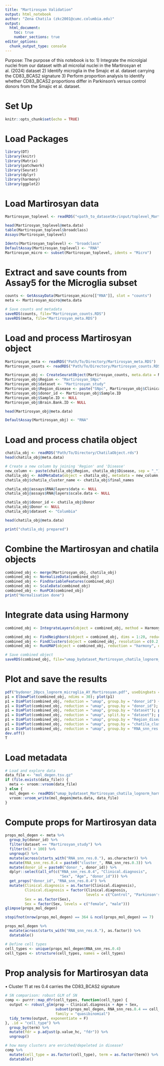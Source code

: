 ```yaml
---
title: "Martirosyan Validation"
output: html_notebook
author: "Zena Chatila (zkc2001@cumc.columbia.edu)"
output:
  html_document: 
    toc: true
    number_sections: true
editor_options:
  chunk_output_type: console
---
```


Purpose: The purpose of this notebook is to:
1) Integrate the microlgial nuclei from our dataset with all microlial nuclei in the Martirosyan et al. (2024) dataset
2) Identify microglia in the Smajic et al. dataset carrying the CD83_BCAS2 signature
3) Perform proportion analysis to identify whether CD83_BCAS2 proportions differ in Parkinson's versus control donors from the Smajic et al. dataset.

# Set Up
```r
knitr::opts_chunk$set(echo = TRUE)
```

# Load Packages
```r
library(DT)
library(knitr)
library(Matrix)
library(patchwork)
library(Seurat)
library(dplyr)
library(harmony)
library(ggplot2)
```

# Load Martirosyan data
```r
Martirosyan_toplevel <- readRDS("<path_to_datasetA>/input/toplevel_Martirosyan_object.rds")

head(Martirosyan_toplevel@meta.data)
table(Martirosyan_toplevel$broadclass)
Assays(Martirosyan_toplevel)

Idents(Martirosyan_toplevel) <- "broadclass"
DefaultAssay(Martirosyan_toplevel) <- "RNA"
Martirosyan_micro <- subset(Martirosyan_toplevel, idents = "Micro")
```

# Extract and save counts from Assay5 for the Microglia subset
```r
counts <- GetAssayData(Martirosyan_micro[["RNA"]], slot = "counts")
meta <- Martirosyan_micro@meta.data

# Save counts and metadata
saveRDS(counts, file="Martirosyan_counts.RDS")
saveRDS(meta, file="Martirosyan_meta.RDS")
```

# Load and process Martirosyan object
```r
Martirosyan_meta <- readRDS("Path/To/Directory/Martirosyan_meta.RDS")
Martirosyan_counts <- readRDS("Path/To/Directory/Martirosyan_counts.RDS")

Martirosyan_obj <- CreateSeuratObject(Martirosyan_counts, meta.data = Martirosyan_meta)
Martirosyan_obj$Region <- "Martirosyan_SNpc"
Martirosyan_obj$dataset <- "Martirosyan_study"
Martirosyan_obj$Region_disease <- paste("SNpc", Martirosyan_obj$Clinical.diagnosis, sep = "_")
Martirosyan_obj$donor_id <- Martirosyan_obj$Sample.ID
Martirosyan_obj$Sample.ID <- NULL
Martirosyan_obj$Brain.Bank.ID <- NULL

head(Martirosyan_obj@meta.data)

DefaultAssay(Martirosyan_obj) <- "RNA"
```

# Load and process chatila object
```r
chatila_obj <- readRDS("Path/To/Directory/ChatilaObject.rds")
head(chatila_obj@meta.data)

# Create a new column by joining 'Region' and 'Disease'
new_column <- paste(chatila_obj$Region, chatila_obj$Disease, sep = "_")
chatila_obj <- AddMetaData(object = chatila_obj, metadata = new_column, col.name = "Region_disease")
chatila_obj$chatila_cluster_name <- chatila_obj$final_names

chatila_obj@assays$RNA@layers$data <- NULL
chatila_obj@assays$RNA@layers$scale.data <- NULL

chatila_obj$donor_id <- chatila_obj$Donor
chatila_obj$Donor <- NULL
chatila_obj$dataset <- "Columbia"

head(chatila_obj@meta.data)

print("chatila_obj prepared")
```

# Combine the Martirosyan and chatila objects
```r
combined_obj <- merge(Martirosyan_obj, chatila_obj)
combined_obj <- NormalizeData(combined_obj)
combined_obj <- FindVariableFeatures(combined_obj)
combined_obj <- ScaleData(combined_obj)
combined_obj <- RunPCA(combined_obj)
print("Normalisation done")
```

# Integrate data using Harmony
```r
combined_obj <- IntegrateLayers(object = combined_obj, method = HarmonyIntegration, orig.reduction = "pca", new.reduction = "harmony", verbose = FALSE)

combined_obj <- FindNeighbors(object = combined_obj, dims = 1:20, reduction = "harmony")
combined_obj <- FindClusters(object = combined_obj, resolution = c(0.2, 0.3, 0.4, 0.5))
combined_obj <- RunUMAP(object = combined_obj, reduction = "harmony", dims = 1:20)

# Save combined object
saveRDS(combined_obj, file="umap_bydataset_Martirosyan_chatila_lognorm_harmony_micro.rds")
```

# Plot and save the results
```r
pdf("bydonor_20pcs_lognorm_microglia_AY_Martirosyan.pdf", useDingbats = F)
p1 = ElbowPlot(combined_obj, ndims = 30); plot(p1)
p1 = DimPlot(combined_obj, reduction = "umap", group.by = "donor_id") + NoLegend(); plot(p1)
p1 = DimPlot(combined_obj, reduction = "umap", group.by = "donor_id"); plot(p1)
p1 = DimPlot(combined_obj, reduction = "umap", group.by = "dataset"); plot(p1)
p1 = DimPlot(combined_obj, reduction = "umap", split.by = "dataset"); plot(p1)
p1 = DimPlot(combined_obj, reduction = "umap", group.by = "Region_disease"); plot(p1)
p1 = DimPlot(combined_obj, reduction = "umap", group.by = "chatila_cluster_name", label = T); plot(p1)
p1 = DimPlot(combined_obj, reduction = "umap", group.by = "RNA_snn_res.0.2", label = T); plot(p1)
dev.off()
T
```

# Load metadata
```r
# Load and explore data
data_file <- "mol_degen.tsv.gz"
if (file.exists(data_file)) {
  meta <- vroom::vroom(data_file)
} else {
  mol_degen <- readRDS("umap_bydataset_Martirosyan_chatila_lognorm_harmony_micro")
  vroom::vroom_write(mol_degen@meta.data, data_file)
}
```

# Compute props for Martirosyan data
```r
props_mol_degen <- meta %>%
  group_by(donor_id) %>%
  filter(dataset == "Martirosyan_study") %>%
  filter(n() > 100) %>%
  ungroup() %>%
  mutate(across(starts_with("RNA_snn_res.0."), as.character)) %>%
  mutate(RNA_snn_res.0.4 = paste0("cluster_", RNA_snn_res.0.3)) %>%
  mutate(donor_id = paste0("donor_", donor_id)) %>%
  dplyr::select(all_of(c("RNA_snn_res.0.4", "Clinical.diagnosis",
                         "Sex", "Age", "donor_id"))) %>%
  get_props("donor_id", "RNA_snn_res.0.4") %>%
  mutate(Clinical.diagnosis = as.factor(Clinical.diagnosis),
         Clinical.diagnosis = factor(Clinical.diagnosis,
                                     levels = c("Control", "Parkinson's")),
         Sex = as.factor(Sex),
         Sex = factor(Sex, levels = c("female", "male")))
glimpse(props_mol_degen)

stopifnot(nrow(props_mol_degen) == 364 & ncol(props_mol_degen) == 7)

props_mol_degen %>%
  mutate(across(starts_with("RNA_snn_res.0."), as.factor)) %>%
  datatable()

# Define cell types
cell_types <- unique(props_mol_degen$RNA_snn_res.0.4)
cell_types <- structure(cell_types, names = cell_types)
```

# Prop analysis for Martirosyan data
• Cluster 11 at res 0.4 carries the CD83_BCAS2 signature
```r
# SN comparison: robust GLM of SN
comp <- purrr::map_dfr(cell_types, function(cell_type) {
  output <- robust_glm(prop ~ Clinical.diagnosis + Age + Sex,
                       subset(props_mol_degen, RNA_snn_res.0.4 == cell_type),
                       family = "quasibinomial")
  tidy_terms(output, exponentiate = F)
}, .id = "cell_type") %>%
  group_by(term) %>%
  mutate(fdr = p.adjust(p.value_hc, "fdr")) %>%
  ungroup()

# how many clusters are enriched/depeleted in disease?
comp %>%
  mutate(cell_type = as.factor(cell_type), term = as.factor(term)) %>%
  datatable()
```
